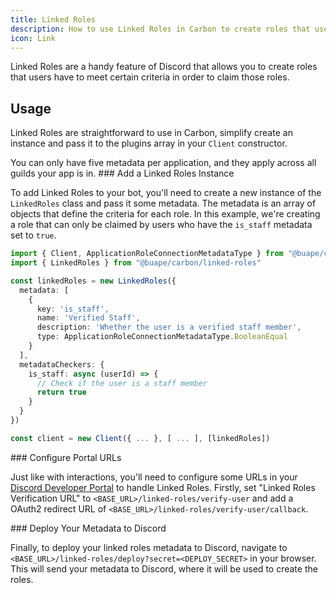 ```yaml
---
title: Linked Roles
description: How to use Linked Roles in Carbon to create roles that users can claim based on specific criteria, including setup and deployment instructions.
icon: Link
---
```



Linked Roles are a handy feature of Discord that allows you to create roles that users have to meet certain criteria in order to claim those roles.

<Cards>
  <Card
    title="Admin Standpoint"
    description="Read more about Linked Roles from an admin standpoint."
    href="https://support.discord.com/hc/en-us/articles/10388356626711-Connections-Linked-Roles-Admins"
  />
  <Card
    title="User Standpoint"
    description="Read more about Linked Roles from a user standpoint."
    href="https://support.discord.com/hc/en-us/articles/8063233404823-Connections-Linked-Roles-Community-Members"
  />
</Cards>

## Usage

Linked Roles are straightforward to use in Carbon, simplify create an instance and pass it to the plugins array in your `Client` constructor.

<Callout type="warn">
You can only have five metadata per application, and they apply across all guilds your app is in.
</Callout>

<Steps>
<Step>
### Add a Linked Roles Instance

To add Linked Roles to your bot, you'll need to create a new instance of the `LinkedRoles` class and pass it some metadata. The metadata is an array of objects that define the criteria for each role. In this example, we're creating a role that can only be claimed by users who have the `is_staff` metadata set to `true`.

```ts title="src/index.ts"
import { Client, ApplicationRoleConnectionMetadataType } from "@buape/carbon"
import { LinkedRoles } from "@buape/carbon/linked-roles"

const linkedRoles = new LinkedRoles({
  metadata: [
    {
      key: 'is_staff',
      name: 'Verified Staff',
      description: 'Whether the user is a verified staff member',
      type: ApplicationRoleConnectionMetadataType.BooleanEqual
    }
  ],
  metadataCheckers: {
    is_staff: async (userId) => {
      // Check if the user is a staff member
      return true
    }
  }
})

const client = new Client({ ... }, [ ... ], [linkedRoles])
```
</Step>

<Step>
### Configure Portal URLs

Just like with interactions, you'll need to configure some URLs in your [Discord Developer Portal](https://discord.com/developers/applications) to handle Linked Roles. Firstly, set "Linked Roles Verification URL" to `<BASE_URL>/linked-roles/verify-user` and add a OAuth2 redirect URL of `<BASE_URL>/linked-roles/verify-user/callback`.
</Step>

<Step>
### Deploy Your Metadata to Discord

Finally, to deploy your linked roles metadata to Discord, navigate to `<BASE_URL>/linked-roles/deploy?secret=<DEPLOY_SECRET>` in your browser. This will send your metadata to Discord, where it will be used to create the roles.
</Step>
</Steps>
